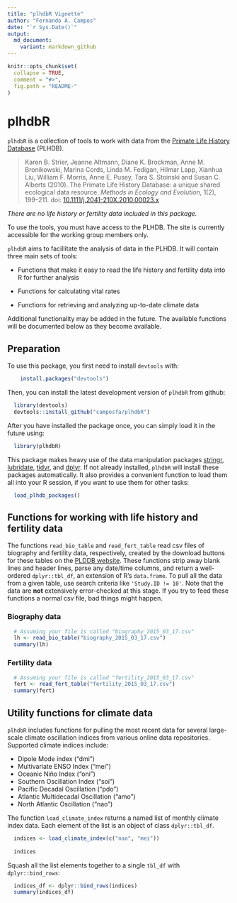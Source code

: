 ```yaml
---
title: "plhdbR Vignette"
author: "Fernando A. Campos"
date: "`r Sys.Date()`"
output:
  md_document:
    variant: markdown_github
---
```


```r
knitr::opts_chunk$set(
  collapse = TRUE,
  comment = "#>",
  fig.path = "README-"
)
```

# plhdbR

`plhdbR` is a collection of tools to work with data from the [Primate Life History Database](https://plhdb.org/) (PLHDB).

>Karen B. Strier, Jeanne Altmann, Diane K. Brockman, Anne M. Bronikowski, Marina Cords, Linda M. Fedigan, Hilmar Lapp, Xianhua Liu, William F. Morris, Anne E. Pusey, Tara S. Stoinski and Susan C. Alberts (2010). The Primate Life History Database: a unique shared ecological data resource. _Methods in Ecology and Evolution_, 1(2), 199–211. doi: [10.1111/j.2041-210X.2010.00023.x](http://doi.org/10.1111/j.2041-210X.2010.00023.x)

_There are no life history or fertility data included in this package._

To use the tools, you must have access to the PLHDB. The site is currently accessible for the working group members only.

`plhdbR` aims to facillitate the analysis of data in the PLHDB. It will contain three main sets of tools:

* Functions that make it easy to read the life history and fertility data into R for further analysis

* Functions for calculating vital rates

* Functions for retrieving and analyzing up-to-date climate data

Additional functionality may be added in the future. The available functions will be documented below as they become available.


## Preparation

To use this package, you first need to install `devtools` with:
```r
    install.packages("devtools")
```

Then, you can install the latest development version of `plhdbR` from github:

```r
  library(devtools)
  devtools::install_github("camposfa/plhdbR")
```

After you have installed the package once, you can simply load it in the future using:

```r
  library(plhdbR)
```

This package makes heavy use of the data manipulation packages [stringr](http://cran.r-project.org/package=stringr), [lubridate](http://cran.r-project.org/package=lubridate), [tidyr](http://cran.r-project.org/package=tidyr), and [dplyr](http://cran.r-project.org/package=dplyr). If not already installed, `plhdbR` will install these packages automatically. It also provides a convenient function to load them all into your R session, if you want to use them for other tasks:

```r
  load_plhdb_packages()
```


## Functions for working with life history and fertility data

The functions `read_bio_table` and `read_fert_table` read csv files of biography and fertility data, respectively, created by the download buttons for these tables on the [PLDDB website](https://plhdb.org/). These functions strip away blank lines and header lines, parse any date/time columns, and return a well-ordered `dplyr::tbl_df`, an extension of R's `data.frame`. To pull all the data from a given table, use search criteria like `'Study.ID != 10'`. Note that the data are **not** extensively error-checked at this stage. If you try to feed these functions a normal csv file, bad things might happen.

### Biography data

```r
  # Assuming your file is called "biography_2015_03_17.csv"
  lh <- read_bio_table("biography_2015_03_17.csv")
  summary(lh)
```

### Fertility data

```r
  # Assuming your file is called "fertility_2015_03_17.csv"
  fert <- read_fert_table("fertility_2015_03_17.csv")
  summary(fert)
```


## Utility functions for climate data

`plhdbR` includes functions for pulling the most recent data for several large-scale climate oscillation indices from various online data repositories. Supported climate indices include:

- Dipole Mode index ("dmi")
- Multivariate ENSO Index ("mei")
- Oceanic Niño Index ("oni")
- Southern Oscillation Index ("soi")
- Pacific Decadal Oscillation ("pdo")
- Atlantic Multidecadal Oscillation ("amo")
- North Atlantic Oscillation ("nao")

The function `load_climate_index` returns a named list of monthly climate index data. Each element of the list is an object of class `dplyr::tbl_df`.

```r
  indices <- load_climate_index(c("nao", "mei"))
  
  indices
```

Squash all the list elements together to a single `tbl_df` with `dplyr::bind_rows`:

```r
  indices_df <- dplyr::bind_rows(indices)
  summary(indices_df)
```

